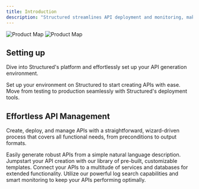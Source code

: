 ```yaml
---
title: Introduction
description: "Structured streamlines API deployment and monitoring, making AI-driven API creation accessible to all skill levels."
---
```


<img
  className="block dark:hidden"
  src="/images/ProductMap.png"
  alt="Product Map"
/>
<img
  className="hidden dark:block"
  src="/images/ProductMap.png"
  alt="Product Map"
/>

## Setting up

Dive into Structured's platform and effortlessly set up your API generation environment.

<CardGroup cols={2}>
  <Card
    title="Initialize Your APIs"
    icon="pen-to-square"
    href="https://app.structuredlabs.io/login"
  >
    Set up your environment on Structured to start creating APIs with ease.
  </Card>
  <Card
    title="Deploy Your APIs"
    icon="image"
    href="https://docs.structuredlabs.io/introduction"
  >
    Move from testing to production seamlessly with Structured's deployment
    tools.
  </Card>
</CardGroup>

## Effortless API Management

Create, deploy, and manage APIs with a straightforward, wizard-driven process that covers all functional needs, from preconditions to output formats.

<CardGroup cols={2}>
  <Card
    title="API Generation Wizard"
    icon="palette"
    href="https://docs.structuredlabs.io/introduction"
  >
    Easily generate robust APIs from a simple natural language description.
  </Card>
  <Card
    title="API Templates"
    icon="code"
    href="https://docs.structuredlabs.io/introduction"
  >
    Jumpstart your API creation with our library of pre-built, customizable
    templates.
  </Card>
  <Card
    title="Extend with Integrations"
    icon="screwdriver-wrench"
    href="https://docs.structuredlabs.io/introduction"
  >
    Connect your APIs to a multitude of services and databases for extended
    functionality.
  </Card>
  <Card
    title="Log Search and Monitoring"
    icon="stars"
    href="https://docs.structuredlabs.io/introduction"
  >
    Utilize our powerful log search capabilities and smart monitoring to keep
    your APIs performing optimally.
  </Card>
</CardGroup>
